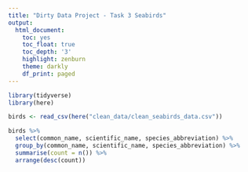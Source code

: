 ```yaml
---
title: "Dirty Data Project - Task 3 Seabirds"
output:
  html_document:
    toc: yes
    toc_float: true
    toc_depth: '3'
    highlight: zenburn
    theme: darkly
    df_print: paged
---
```


```r
library(tidyverse)
library(here)

birds <- read_csv(here("clean_data/clean_seabirds_data.csv"))
```



```r

birds %>% 
  select(common_name, scientific_name, species_abbreviation) %>% 
  group_by(common_name, scientific_name, species_abbreviation) %>% 
  summarise(count = n()) %>% 
  arrange(desc(count))
```

